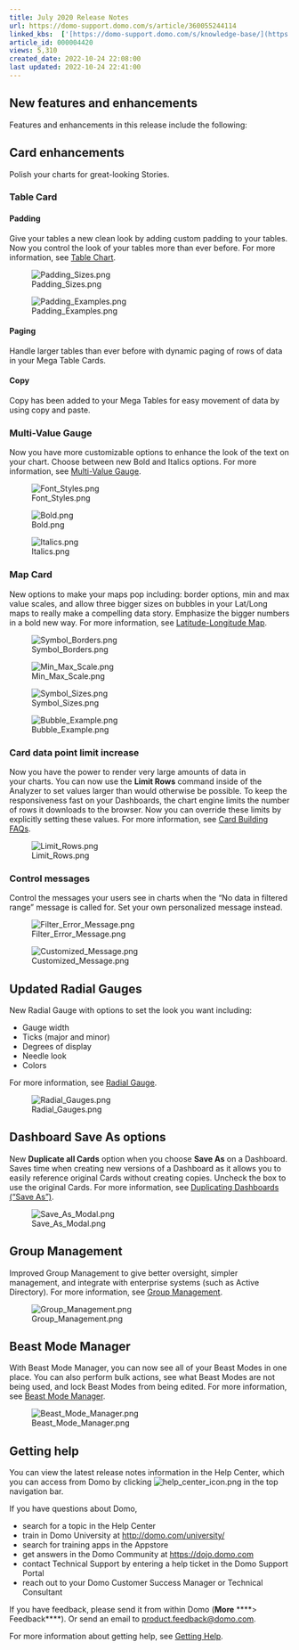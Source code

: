 ```yaml
---
title: July 2020 Release Notes
url: https://domo-support.domo.com/s/article/360055244114
linked_kbs:  ['[https://domo-support.domo.com/s/knowledge-base/](https://domo-support.domo.com/s/knowledge-base/)', '[https://domo-support.domo.com/s/](https://domo-support.domo.com/s/)', '[https://domo-support.domo.com/s/topic/0TO5w000000ZamwGAC](https://domo-support.domo.com/s/topic/0TO5w000000ZamwGAC)', '[https://domo-support.domo.com/s/topic/0TO5w000000Zan7GAC](https://domo-support.domo.com/s/topic/0TO5w000000Zan7GAC)', '[https://domo-support.domo.com/s/article/360043429573](https://domo-support.domo.com/s/article/360043429573)', '[https://domo-support.domo.com/s/article/360042924774](https://domo-support.domo.com/s/article/360042924774)', '[https://domo-support.domo.com/s/article/360043429213](https://domo-support.domo.com/s/article/360043429213)', '[https://domo-support.domo.com/s/article/360042924214](https://domo-support.domo.com/s/article/360042924214)', '[https://domo-support.domo.com/s/article/360042924934](https://domo-support.domo.com/s/article/360042924934)', '[https://domo-support.domo.com/s/article/360043428273](https://domo-support.domo.com/s/article/360043428273)', '[https://domo-support.domo.com/s/article/360042934294](https://domo-support.domo.com/s/article/360042934294)', '[https://domo-support.domo.com/s/article/360042925474](https://domo-support.domo.com/s/article/360042925474)', '[https://domo-support.domo.com/s/article/360042922874](https://domo-support.domo.com/s/article/360042922874)', '[https://domo-support.domo.com/s/article/360055244114](https://domo-support.domo.com/s/article/360055244114)', '[https://domo-support.domo.com/s/topic/0TO5w000000Zan7GAC/archived-feature-release-notes](https://domo-support.domo.com/s/topic/0TO5w000000Zan7GAC/archived-feature-release-notes)', '[https://domo-support.domo.com/s/article/360043429933](https://domo-support.domo.com/s/article/360043429933)', '[https://domo-support.domo.com/s/article/360043429953](https://domo-support.domo.com/s/article/360043429953)', '[https://domo-support.domo.com/s/article/360042925494](https://domo-support.domo.com/s/article/360042925494)', '[https://domo-support.domo.com/s/article/360043429913](https://domo-support.domo.com/s/article/360043429913)', '[https://domo-support.domo.com/s/article/4408174643607](https://domo-support.domo.com/s/article/4408174643607)', '[https://domo-support.domo.com/s/login/](https://domo-support.domo.com/s/login/)']
article_id: 000004420
views: 5,310
created_date: 2022-10-24 22:08:00
last updated: 2022-10-24 22:41:00
---
```




New features and enhancements
-----------------------------


Features and enhancements in this release include the following:


Card enhancements
-----------------


Polish your charts for great-looking Stories.


### Table Card


#### Padding


Give your tables a new clean look by adding custom padding to your tables. Now you control the look of your tables more than ever before. For more information, see [Table Chart](/s/article/360043429573 "Table Chart").  
  
![Padding_Sizes.png](Padding_Sizes.png)  
  
![Padding_Examples.png](Padding_Examples.png)


#### Paging


Handle larger tables than ever before with dynamic paging of rows of data in your Mega Table Cards.


#### Copy


Copy has been added to your Mega Tables for easy movement of data by using copy and paste.


### Multi-Value Gauge


Now you have more customizable options to enhance the look of the text on your chart. Choose between new Bold and Italics options. For more information, see [Multi-Value Gauge](/s/article/360042924774 "Multi-Value Gauge").  
  
![Font_Styles.png](Font_Styles.png)  
  
![Bold.png](Bold.png)  
  
![Italics.png](Italics.png)


### Map Card


New options to make your maps pop including: border options, min and max value scales, and allow three bigger sizes on bubbles in your Lat/Long maps to really make a compelling data story. Emphasize the bigger numbers in a bold new way. For more information, see [Latitude-Longitude Map](/s/article/360043429213 "Latitude-Longitude Map").  
  
![Symbol_Borders.png](Symbol_Borders.png)  
  
![Min_Max_Scale.png](Min_Max_Scale.png)  
  
![Symbol_Sizes.png](Symbol_Sizes.png)  
  
![Bubble_Example.png](Bubble_Example.png)


### Card data point limit increase


Now you have the power to render very large amounts of data in your charts. You can now use the **Limit Rows** command inside of the Analyzer to set values larger than would otherwise be possible. To keep the responsiveness fast on your Dashboards, the chart engine limits the number of rows it downloads to the browser. Now you can override these limits by explicitly setting these values. For more information, see [Card Building FAQs](/s/article/360042924214 "Card Building FAQs").  
  
![Limit_Rows.png](Limit_Rows.png)


### Control messages


Control the messages your users see in charts when the "No data in filtered range" message is called for. Set your own personalized message instead.  
  
![Filter_Error_Message.png](Filter_Error_Message.png)  
  
![Customized_Message.png](Customized_Message.png)


Updated Radial Gauges
---------------------


New Radial Gauge with options to set the look you want including:


* Gauge width
* Ticks (major and minor)
* Degrees of display
* Needle look
* Colors  
   
 For more information, see [Radial Gauge](/s/article/360042924934 "Radial Gauge").  
   
 ![Radial_Gauges.png](Radial_Gauges.png)


Dashboard Save As options
-------------------------


New **Duplicate all Cards** option when you choose **Save As** on a Dashboard. Saves time when creating new versions of a Dashboard as it allows you to easily reference original Cards without creating copies. Uncheck the box to use the original Cards. For more information, see [Duplicating Dashboards ("Save As")](/s/article/360043428273 "https://knowledge.domo.com/Visualize/Managing_Cards_and_Pages/01Duplicating_Pages").  
  
![Save_As_Modal.png](Save_As_Modal.png)


Group Management
----------------


Improved Group Management to give better oversight, simpler management, and integrate with enterprise systems (such as Active Directory). For more information, see [Group Management](/s/article/360042934294 "Creating and Managing User Groups - BETA").  
  
![Group_Management.png](Group_Management.png)


Beast Mode Manager
------------------


With Beast Mode Manager, you can now see all of your Beast Modes in one place. You can also perform bulk actions, see what Beast Modes are not being used, and lock Beast Modes from being edited. For more information, see [Beast Mode Manager](/s/article/360042925474 "Managing Beast Mode Calculations for Your Domo Instance - BETA").  
  
![Beast_Mode_Manager.png](Beast_Mode_Manager.png)


Getting help
------------


You can view the latest release notes information in the Help Center, which you can access from Domo by clicking ![help_center_icon.png](help_center_icon.png) in the top navigation bar.


If you have questions about Domo,


* search for a topic in the Help Center
* train in Domo University at [http://domo.com/university/](http://www.domo.com/university/ "http://www.domo.com/university/")
* search for training apps in the Appstore
* get answers in the Domo Community at [https://dojo.domo.com](https://dojo.domo.com/ "https://dojo.domo.com")
* contact Technical Support by entering a help ticket in the Domo Support Portal
* reach out to your Domo Customer Success Manager or Technical Consultant


If you have feedback, please send it from within Domo (**More** ****> Feedback****). Or send an email to [product.feedback@domo.com](mailto:product.feedback@domo.com "product.feedback@domo.com").


For more information about getting help, see [Getting Help](/s/article/360042922874 "Getting Help").

